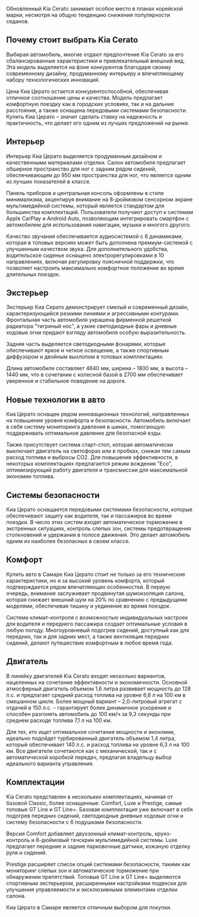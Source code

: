 Обновленный Kia Cerato занимает особое место в планах корейской марки, несмотря на общую тенденцию снижения популярности седанов.


## Почему стоит выбрать Kia Cerato<a id="почему-стоит-выбрать-kia-cerato"></a>

Выбирая автомобиль, многие отдают предпочтение Kia Cerato за его сбалансированные характеристики и привлекательный внешний вид. Эта модель выделяется на фоне конкурентов благодаря своему современному дизайну, продуманному интерьеру и впечатляющему набору технологических инноваций.

Цена Киа Церато остается конкурентоспособной, обеспечивая отличное соотношение цены и качества. Модель предлагает комфортную поездку как в городских условиях, так и на дальние расстояния, а также оснащена передовыми системами безопасности. Купить Киа Церато – значит сделать ставку на надежность и практичность, что делает его одним из лучших предложений на рынке.


## Интерьер<a id="интерьер"></a>

Интерьер Киа Церато выделяется продуманным дизайном и качественными материалами отделки. Салон автомобиля предлагает обширное пространство для ног с задним рядом сидений, обеспечивающим до 950 мм пространства для ног, что является одним из лучших показателей в классе.

Панель приборов и центральная консоль оформлены в стиле минимализма, акцентируя внимание на 8-дюймовом сенсорном экране мультимедийной системы, который является стандартом для большинства комплектаций. Пользователи получают доступ к системам Apple CarPlay и Android Auto, позволяющим интегрировать смартфон с автомобилем для использования навигации, музыки и многого другого.

Качество звучания обеспечивается аудиосистемой с 6 динамиками, которая в топовых версиях может быть дополнена премиум-системой с улучшенным качеством звука. Для дополнительного удобства, водительское сиденье оснащено электрорегулировками в 10 направлениях, включая регулировку поясничной поддержки, что позволяет настроить максимально комфортное положение во время длительных поездок.


## Экстерьер<a id="экстерьер"></a>

Экстерьер Киа Серато демонстрирует смелый и современный дизайн, характеризующийся резкими линиями и агрессивными контурами. Фронтальная часть автомобиля украшена фирменной решеткой радиатора "тигриный нос", а узкие светодиодные фары и дневные ходовые огни придают взгляду автомобиля особую выразительность.

Задняя часть выделяется светодиодными фонарями, которые обеспечивают яркое и четкое освещение, а также спортивным диффузором и двойным выхлопом в топовых комплектациях.

Длина автомобиля составляет 4640 мм, ширина – 1800 мм, а высота – 1440 мм, что в сочетании с колесной базой в 2700 мм обеспечивает уверенное и стабильное поведение на дороге.


## Новые технологии в авто<a id="новые-технологии-в-авто"></a>

Киа Церато оснащен рядом инновационных технологий, направленных на повышение уровня комфорта и безопасности. Автомобиль включает в себя систему мониторинга давления в шинах, помогающую поддерживать оптимальное давление для безопасной езды.

Также присутствует система старт-стоп, которая автоматически выключает двигатель на светофорах или в пробках, снижая тем самым расход топлива и выбросы CO2. Для повышения эффективности, в некоторых комплектациях предлагается режим вождения "Eco", оптимизирующий работу двигателя и трансмиссии для максимальной экономии топлива.


## Системы безопасности<a id="системы-безопасности"></a>

Киа Церато оснащается передовыми системами безопасности, которые обеспечивают защиту как водителя, так и пассажиров во время поездки. В число этих систем входят автоматическое торможение в экстренных ситуациях, контроль слепых зон, системы предотвращения столкновений и удержания в полосе движения. Это делает автомобиль одним из наиболее безопасных в своем классе.


## Комфорт<a id="комфорт"></a>

Купить авто в Самаре Киа Церато стоит не только за его технические характеристики, но и за высокий уровень комфорта, который подтверждается рядом впечатляющих особенностей. В первую очередь, внимание заслуживает продвинутая шумоизоляция салона, которая снижает внешний шум на 20% по сравнению с предыдущими моделями, обеспечивая тишину и уединение во время поездок.

Система климат-контроля с возможностью индивидуальных настроек для водителя и переднего пассажира создает оптимальные условия в любую погоду. Многоуровневый подогрев сидений, доступный как для передних, так и для задних мест, а также вентиляция передних сидений, делают путешествие комфортным в любое время года.


## Двигатель<a id="двигатель"></a>

В линейку двигателей Kia Cerato входят несколько вариантов, нацеленных на сочетание эффективности и экономичности. Основной атмосферный двигатель объемом 1,6 литра развивает мощность до 128 л.с. и предлагает средний расход топлива на уровне 6,8 л на 100 км в смешанном цикле. Более мощный вариант – 2,0-литровый агрегат с отдачей в 150 л.с. – гарантирует более динамичное ускорение и способен разгонять автомобиль до 100 км/ч за 9,3 секунды при среднем расходе топлива 7,1 л на 100 км.

Для тех, кто ищет оптимальное сочетание мощности и экономии, идеально подойдет турбированный двигатель объемом 1,4 литра, который обеспечивает 140 л.с. и расход топлива на уровне 6,3 л на 100 км. Все двигатели сочетаются как с механической, так и с автоматической коробкой передач, предлагая владельцу выбор идеального варианта управления.


## Комплектации<a id="комплектации"></a>

Kia Cerato представлен в нескольких комплектациях, начиная от базовой Classic, более оснащенные: Comfort, Luxe и Prestige, самые топовые GT Line и GT Line+. Базовая комплектация уже включает в себя подогрев передних сидений, светодиодные дневные ходовые огни и систему безопасности с 6 подушками безопасности.

Версия Comfort добавляет двухзонный климат-контроль, круиз-контроль и 8-дюймовый тачскрин мультимедийной системы. Luxe предлагает передние и задние парковочные датчики, кожаную отделку руля и сидений.

Prestige расширяет список опций системами безопасности, такими как мониторинг слепых зон и автоматическое торможение при обнаружении препятствий. Топовые GT Line и GT Line+ выделяются спортивным экстерьером, расширенными настройками подвески для улучшения управляемости и эксклюзивными элементами отделки салона.

Киа Церато в Самаре является отличным выбором для покупки.
